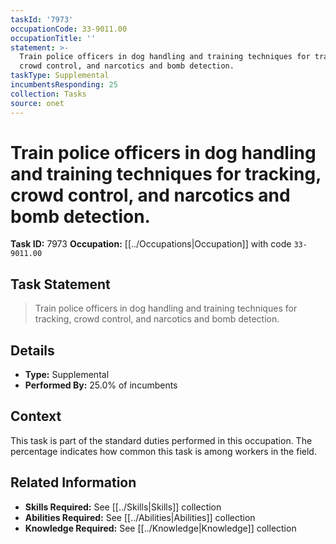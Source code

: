 ```yaml
---
taskId: '7973'
occupationCode: 33-9011.00
occupationTitle: ''
statement: >-
  Train police officers in dog handling and training techniques for tracking,
  crowd control, and narcotics and bomb detection.
taskType: Supplemental
incumbentsResponding: 25
collection: Tasks
source: onet
---
```

# Train police officers in dog handling and training techniques for tracking, crowd control, and narcotics and bomb detection.

**Task ID:** 7973
**Occupation:** [[../Occupations|Occupation]] with code `33-9011.00`

## Task Statement

> Train police officers in dog handling and training techniques for tracking, crowd control, and narcotics and bomb detection.

## Details

- **Type:** Supplemental
- **Performed By:** 25.0% of incumbents

## Context

This task is part of the standard duties performed in this occupation. The percentage indicates how common this task is among workers in the field.

## Related Information

- **Skills Required:** See [[../Skills|Skills]] collection
- **Abilities Required:** See [[../Abilities|Abilities]] collection
- **Knowledge Required:** See [[../Knowledge|Knowledge]] collection

